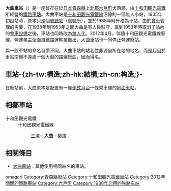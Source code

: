 {{NoteTA
|T=zh-tw:大曲車站 (青森縣); zh-cn:大曲站 (青森县); zh-hk:大曲站 (青森縣);
|1=zh-tw:大曲車站; zh-cn:大曲站; zh-hk:大曲站;
|2=zh-tw:大曲; zh-cn:大曲; zh-hk:大曲;
}}
{{日本車站資訊
|公司色       = #ccc
|文字色     = #000
|站名 = 大曲站
|圖片 = Towada Kanko Omagari Station-2.JPG
|pxl = 250px
|圖片說明 = 車站入口
|日文原名 = 大曲
|平假名 = おおまがり
|羅馬拼音 = Omagari
|電報略號 =
|所屬公司 = [[十和田觀光電鐵|十和田觀光電鐵]]（十鐵）
|所屬路線 = [[十和田觀光電鐵線|十和田觀光電鐵線]]
|前一站 = [[三澤站_(青森縣)|三澤]]
|前一站距離 = 2.7
|後一站距離 = 2.4
|後一站 = [[柳澤站_(青森縣)|柳澤]]
|距離 = 2.7
|起點站 = 三澤
|車站構造 = [[地面車站|地面車站]]
|月台配置 = 1面1線
|乘客人數 =
|統計年度 =
|所在地 = [[青森縣|青森縣]][[上北郡|上北郡]][[六戶町|六戶町]]犬落瀨
|啟用年月日 = 1938年（[[昭和|昭和]]13年）5月24日※
|廢站年月日 = 2012年（[[平成|平成]]24年）4月1日
|備註 = ※由1935年（昭和10年）4月1日開設的大曲信號所昇格為車站
|全寬備註 =
}}
'''大曲車站'''（{{jpn|j=大曲駅|hg=おおまがりえき|rm=Ōmagari eki|f=y}}）是一座曾存在於[[日本|日本]][[青森縣|青森縣]][[上北郡|上北郡]][[六戶町|六戶町]]犬落瀨，由[[十和田觀光電鐵|十和田觀光電鐵]]所經營的[[鐵路車站|鐵路車站]]。大曲車站是[[十和田觀光電鐵線|十和田觀光電鐵線]]沿線的一個無人小站，1935年初設站時，原本只是個[[號誌站|號誌站]]（信號所），並於1938年時升格為車站，由於[[列車交會|會車]]管理的需要，在1938年到1953年之間大曲是有人員駐守，直到1953年時取消了站內的[[列車交會|會車設備]]之後，車站也同時改為[[無人車站|無人化]]。2012年4月，伴隨十和田觀光電鐵線廢線、營運業主全面自鐵路運輸業撤出，大曲車站也一同停止營運廢站。

與一般車站的命名習慣不同，大曲車站的站名並非源自所在地的地名，而是起因於車站南側不遠處一個大型的路線彎曲，因而得名。

== 車站-{zh-tw:構造;zh-hk:結構;zh-cn:构造;}- ==
在廢站前，大曲原本是配置有一座[[側式月台|側式月台]]一條乘車線的[[地面車站|地面車站]]。

== 相鄰車站 ==
;十和田觀光電鐵
:十和田觀光電鐵線
::[[三澤站_(青森縣)|三澤]]－'''大曲'''－[[柳澤站_(青森縣)|柳澤]]

==相關條目==
* [[大曲車站|大曲車站]]：其他使用相同站名的車站。


{{十和田觀光電鐵線}}
{{japan-rail-stub}}
{{DEFAULTSORT:Omagari}}
[[Category:日本鐵路車站_O|omagari]]
[[Category:青森縣廢站|Category:青森縣廢站]]
[[Category:十和田觀光電鐵車站|Category:十和田觀光電鐵車站]]
[[Category:2012年關閉的鐵路車站|Category:2012年關閉的鐵路車站]]
[[Category:六戶町|Category:六戶町]]
[[Category:1938年启用的铁路车站|Category:1938年启用的铁路车站]]